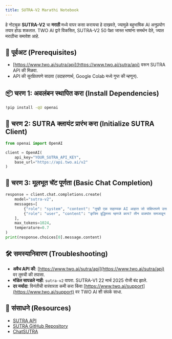 ```yaml
---
title: SUTRA-V2 Marathi Notebook
---
```


हे नोटबुक **SUTRA-V2** चा **मराठी** मध्ये वापर कसा करायचा हे दाखवते, ज्यामुळे बहुभाषिक AI अनुप्रयोग तयार होऊ शकतात. TWO AI द्वारे विकसित, SUTRA-V2 50 पेक्षा जास्त भाषांना समर्थन देते, ज्यात मराठीचा समावेश आहे.

## 🔧 पूर्वअट (Prerequisites)

- [https://www.two.ai/sutra/api](https://www.two.ai/sutra/api) वरून SUTRA API की मिळवा.
- API की सुरक्षितपणे साठवा (उदाहरणार्थ, Google Colab मध्ये गुप्त की म्हणून).

## 📦 चरण 1: अवलंबन स्थापित करा (Install Dependencies)

```bash
!pip install -qU openai
```

## 🔐 चरण 2: SUTRA क्लायंट प्रारंभ करा (Initialize SUTRA Client)

```python
from openai import OpenAI

client = OpenAI(
    api_key="YOUR_SUTRA_API_KEY",
    base_url="https://api.two.ai/v2"
)
```

## 💬 चरण 3: मूलभूत चॅट पूर्णता (Basic Chat Completion)

```python
response = client.chat.completions.create(
    model="sutra-v2",
    messages=[
        {"role": "system", "content": "तुम्ही एक सहाय्यक AI आहात जो संक्षिप्तपणे उत्तर देतो."},
        {"role": "user", "content": "कृत्रिम बुद्धिमत्ता म्हणजे काय? तीन वाक्यांत समजावून सांगा."}
    ],
    max_tokens=1024,
    temperature=0.7
)
print(response.choices[0].message.content)
```

## 🛠 समस्यानिवारण (Troubleshooting)

- **अवैध API की**: [https://www.two.ai/sutra/api](https://www.two.ai/sutra/api) वर तुमची की तपासा.
- **मॉडेल सापडले नाही**: `sutra-v2` वापरा. SUTRA-V1 22 मार्च 2025 रोजी बंद झाले.
- **दर मर्यादा**: विनंतीची वारंवारता कमी करा किंवा [https://www.two.ai/support](https://www.two.ai/support) वर TWO AI शी संपर्क साधा.

## 📎 संसाधने (Resources)

- [SUTRA API](https://www.two.ai/sutra/api)
- [SUTRA GitHub Repository](https://github.com/sutra-dev/sutra-cookbook)
- [ChatSUTRA](https://chat.two.ai)
